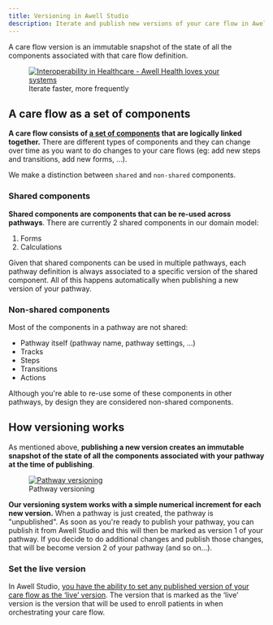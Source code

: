 ```yaml
---
title: Versioning in Awell Studio
description: Iterate and publish new versions of your care flow in Awell Studio
---
```


A care flow version is an immutable snapshot of the state of all the components associated with that care flow definition.

<figure className="w-full flex flex-col justify-center text-center">
  <a
    href="https://res.cloudinary.com/da7x4rzl4/image/upload/v1651756063/Developer%20portal/6290ce1f41b2b596d318e5e2_Onboarding.png"
    target="_blank"
    className="custom-link"
  >
    <img
      src="https://res.cloudinary.com/da7x4rzl4/image/upload/v1651756063/Developer%20portal/6290ce1f41b2b596d318e5e2_Onboarding.png"
      alt="Interoperability in Healthcare - Awell Health loves your systems"
      className="w-11/12 sm:w-7/12 mx-auto dark:bg-[#f2f7ff] dark:rounded-lg dark:p-4"
    />
  </a>
  <figcaption className="dark:text-slate-400 dark:pt-1">
    Iterate faster, more frequently
  </figcaption>
</figure>

## A care flow as a set of components

**A care flow consists of [a set of components](/awell-studio/docs/source-control/concepts/components#components) that are logically linked together.** There are different types of components and they can change over time as you want to do changes to your care flows (eg: add new steps and transitions, add new forms, ...).

We make a distinction between `shared` and `non-shared` components.

### Shared components

**Shared components are components that can be re-used across pathways**. There are currently 2 shared components in our domain model:

1. Forms
2. Calculations

Given that shared components can be used in multiple pathways, each pathway definition is always associated to a specific version of the shared component. All of this happens automatically when publishing a new version of your pathway.

### Non-shared components

Most of the components in a pathway are not shared:

- Pathway itself (pathway name, pathway settings, ...)
- Tracks
- Steps
- Transitions
- Actions

Although you're able to re-use some of these components in other pathways, by design they are considered non-shared components.

## How versioning works

As mentioned above, **publishing a new version creates an immutable snapshot of the state of all the components associated with your pathway at the time of publishing**.

<figure className="w-full flex flex-col justify-center text-center">
  <a
    href="https://res.cloudinary.com/da7x4rzl4/image/upload/v1651756063/Developer%20portal/pathway_versioning.png"
    target="_blank"
    className="custom-link"
  >
    <img
      src="https://res.cloudinary.com/da7x4rzl4/image/upload/v1651756063/Developer%20portal/pathway_versioning.png"
      alt="Pathway versioning"
      className="w-full sm:w-10/12 mx-auto"
    />
  </a>
  <figcaption className="dark:text-slate-400 pt-1">
    Pathway versioning
  </figcaption>
</figure>

**Our versioning system works with a simple numerical increment for each new version.** When a pathway is just created, the pathway is "unpublished". As soon as you're ready to publish your pathway, you can publish it from Awell Studio and this will then be marked as version 1 of your pathway. If you decide to do additional changes and publish those changes, that will be become version 2 of your pathway (and so on...).

### Set the live version

In Awell Studio, [you have the ability to set any published version of your care flow as the ‘live’ version](https://help.awellhealth.com/en/articles/6804379-publish-set-your-care-flow-live). The version that is marked as the ‘live’ version is the version that will be used to enroll patients in when orchestrating your care flow.

